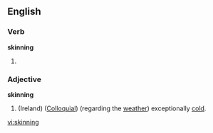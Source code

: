 ==English==
===Verb===
'''skinning'''

# {{present participle of|[[skin]]}}

===Adjective===
'''skinning'''

# (Ireland) ([[Colloquial]]) (regarding the [[weather]]) exceptionally [[cold]].
{{rfquote}}

[[vi:skinning]]